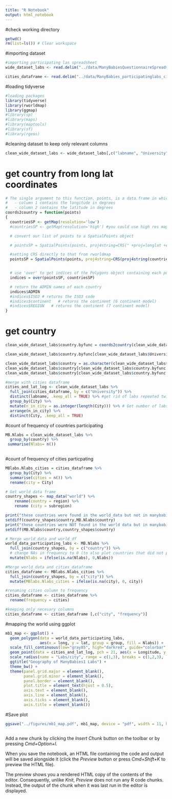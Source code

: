 ```yaml
---
title: "R Notebook"
output: html_notebook
---
```

#check working directory
```r
getwd()
rm(list=ls()) # Clear workspace
```
#importing dataset
```r
#importing participating las spreadsheet
wide_dataset_labs <- read.delim("../data/ManyBabiesQuestionnaireSpreadsheetAuthoritativeMay22-2018cleaned.csv",sep = ",")

cities_dataframe <- read.delim("../data/ManyBabies_participatinglabs_cities_dataframe.csv", sep = ",")
```

#loading tidyverse
```r
#loading packages
library(tidyverse)
library(rworldmap)
library(ggmap)
#library(sp)
#library(maps)
#library(maptools)
#library(sf)
#library(rgeos)
```
#cleaning dataset to keep only relevant columns
```r
clean_wide_dataset_labs <- wide_dataset_labs[,c("labname", "University", "CityorCountry", "Longitude","Latitude")]

```
# get country from long lat coordinates
```r

# The single argument to this function, points, is a data.frame in which:
#   - column 1 contains the longitude in degrees
#   - column 2 contains the latitude in degrees
coords2country = function(points)
{  
  countriesSP <- getMap(resolution='low')
  #countriesSP <- getMap(resolution='high') #you could use high res map from rworldxtra if you were concerned about detail

  # convert our list of points to a SpatialPoints object

  # pointsSP = SpatialPoints(points, proj4string=CRS(" +proj=longlat +ellps=WGS84 +datum=WGS84 +no_defs +towgs84=0,0,0"))

  #setting CRS directly to that from rworldmap
  pointsSP = SpatialPoints(points, proj4string=CRS(proj4string(countriesSP)))  


  # use 'over' to get indices of the Polygons object containing each point 
  indices = over(pointsSP, countriesSP)

  # return the ADMIN names of each country
  indices$ADMIN  
  #indices$ISO3 # returns the ISO3 code 
  #indices$continent   # returns the continent (6 continent model)
  #indices$REGION   # returns the continent (7 continent model)
}
```
# get country 
```r
clean_wide_dataset_labs$country.byfunc = coords2country(clean_wide_dataset_labs[, c("Longitude", "Latitude")])

clean_wide_dataset_labs$country.byfunc[clean_wide_dataset_labs$University =="University of Liverpool"] ="United Kingdom"

clean_wide_dataset_labs$country = as.character(clean_wide_dataset_labs$country.byfunc)
clean_wide_dataset_labs$country[clean_wide_dataset_labs$country.byfunc =="United Kingdom"] = "UK"
clean_wide_dataset_labs$country[clean_wide_dataset_labs$country.byfunc =="United States of America"] = "USA"

#merge with cities dataframe
cities_and_lat_log <- clean_wide_dataset_labs %>%
  full_join(cities_dataframe, by = c("University")) %>%
  distinct(labname, .keep_all = TRUE) %>% #get rid of labs repeated twice
  group_by(City) %>%
  mutate(n_in_city = as.integer(length(City))) %>% # Get number of labs/city
  arrange(n_in_city) %>%
  distinct(City, .keep_all = TRUE)
```
#count of frequency of countries participating
```r
MB.Nlabs = clean_wide_dataset_labs %>%
  group_by(country) %>% 
 summarise(Nlabs= n())
  
```
#count of frequency of cities particpating
```r
MBlabs.Nlabs_cities = cities_dataframe %>%
  group_by(City) %>%
  summarise(cities = n()) %>%
  rename(city = City)
```

```r

# Get world data frame
country_shapes <- map_data("world") %>%
    rename(country = region) %>%
    rename (city = subregion)

print("these countries were found in the world_data but not in manybabies data")
setdiff(country_shapes$country,MB.Nlabs$country)
print("these countries were NOT found in the world data but in manybabies data")
setdiff(MB.Nlabs$country,country_shapes$country)

# Merge world_data and world_df
world_data_participating_labs <- MB.Nlabs %>%
  full_join(country_shapes, by = c("country")) %>%
  # change NAs in frequency to 0 (to also plot countries that did not participate)
  mutate(Nlabs = ifelse(is.na(Nlabs), 0,Nlabs))

#Merge world_data and cities_dataframe
cities_dataframe <- MBlabs.Nlabs_cities %>%
  full_join(country_shapes, by = c("city")) %>%
  mutate(MBlabs.Nlabs_cities = ifelse(is.na(city), 0, city))

#renaming cities column to frequency
cities_dataframe <- cities_dataframe %>%
  rename(frequency = cities) 

#keeping only necesary columns
cities_dataframe <- cities_dataframe [,c("city", "frequency")]

```

#mapping the world using ggplot
```r

mb1_map <- ggplot() + 
  geom_polygon(data = world_data_participating_labs,  
               aes(x = long, y = lat, group = group, fill = Nlabs)) +                   coord_fixed(1.3) +
  scale_fill_continuous(low="gray85", high="darkred", guide="colorbar",na.value="gray", name = "Labs/country") + 
  geom_point(data = cities_and_lat_log, pch = 21, aes(x = Longitude, y = Latitude, size = n_in_city)) +
  scale_radius(name = "Labs/city", range = c(1,3), breaks = c(1,2,3), labels = c(1,2,3)) +
  ggtitle("Geography of ManyBabies1 Labs") +
  theme_bw() + 
  theme(panel.grid.major = element_blank(), 
        panel.grid.minor = element_blank(),
        panel.border = element_blank(),
        plot.title = element_text(hjust = 0.5),
        axis.text = element_blank(),
        axis.line = element_blank(),
        axis.ticks = element_blank(),
        axis.title = element_blank())


```

#Save plot
```r

ggsave("../figures/mb1_map.pdf", mb1_map, device = "pdf", width = 11, height = 6)

```

```r




```
Add a new chunk by clicking the *Insert Chunk* button on the toolbar or by pressing *Cmd+Option+I*.

When you save the notebook, an HTML file containing the code and output will be saved alongside it (click the *Preview* button or press *Cmd+Shift+K* to preview the HTML file). 

The preview shows you a rendered HTML copy of the contents of the editor. Consequently, unlike *Knit*, *Preview* does not run any R code chunks. Instead, the output of the chunk when it was last run in the editor is displayed.

